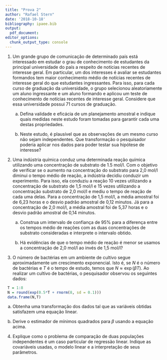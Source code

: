 ```yaml
---
title: "Prova 2"
author: "Rafael Stern"
date: '2018-10-18'
bibliography: ipaee.bib
output: 
  pdf_document:
editor_options: 
  chunk_output_type: console
---
```


1. Um grande grupo de comunicação de determinado país está
   interessado em estudar o grau de conhecimento de
   estudantes da principal universidade do país a respeito de
   notícias recentes de interesse geral.
   Em particular, um dos interesses é avaliar se
   estudantes formandos tem maior conhecimento médio de
   notícias recentes de interesse geral do que estudantes ingressantes.
   Para isso, para cada curso de graduação da universidade,
   o grupo selecionou aleatoriamente um aluno ingressante e
   um aluno formando e aplicou um teste de conhecimento de
   notícias recentes de interesse geral. Considere que
   essa universidade possui 71 cursos de graduação.
   
    a. Defina validade e eficácia de um planejamento amostral e
    indique quais medidas neste estudo foram tomadas para
    garantir cada uma destas propriedades.
    
    b. Neste estudo, é plausível que
    as observações de um mesmo curso não sejam independentes.
    Que transformação o pesquisador poderia aplicar nos dados para
    poder testar sua hipótese de interesse?

2. Uma indústria química conduz uma determinada
   reação química utilizando uma
   concentração de substrato de 1.5 mol/l.
   Com o objetivo de verificar se
   o aumento na concentração do substrato para 2,0 mol/l
   diminui o tempo médio de reação, 
   a indústria decidiu conduzir um experimento.
   Para isso, ela conduziu a reação 10 vezes utilizando
   a concentração de substrato de 1,5 mol/l e
   15 vezes utilizando a concentração substrato de 2,0 mol/l e
   mediu o tempo de reação de cada uma delas.
   Para a concentração de 1,5 mol/l,
   a média amostral foi de 6,23 horas e
   o desvio padrão amostral de 0,12 minutos. 
   Já para a concentração de 2,0 mol/l,
   a média amostral foi de 5,37 horas e
   o desvio padrão amostral de 0,14 minutos.

    a. Construa um intervalo de confiança de 95\% 
    para a diferença entre os tempos médio de reações com
    as duas concentrações de substrato consideradas e 
	  interprete o intervalo obtido.
    
    b. Há evidências de que
    o tempo médio de reação é menor se
    usamos a concentração de 2,0 mol/l
    ao invés de 1,5 mol/l?
    
3. O número de bactérias em um ambiente de cultivo segue
aproximadamente um crescimento exponencial. Isto é,
se $N$ é o número de bactérias e $T$ é o tempo de estudo,
temos que $N \approx \exp(\beta T)$. Ao realizar
um cultivo de bactérias, o pesquisador observou
os seguintes dados:

```r
 T = 1:8
 N = round(exp(0.5*T + rnorm(8, sd = 0.1)))
 data.frame(N,T)
```

  a. Obtenha uma transformação dos dados tal que
  as variáveis obtidas satisfazem uma equação linear.
  
  b. Derive o estimador de mínimos quadrados
  para $\beta$ usando a equação acima.

4. Explique como o problema de
comparação de duas populações independentes é
um caso particular de regressão linear.
Indique as covariáveis usadas, o modelo linear e
a interpretação de seus parâmetros.

